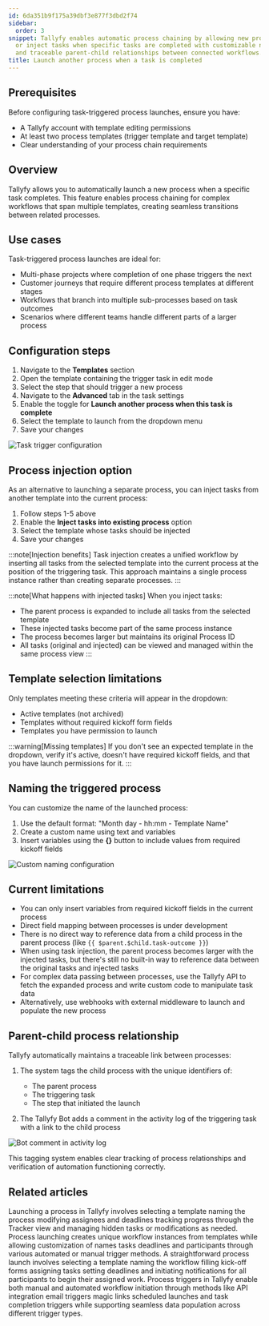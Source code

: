 ```yaml
---
id: 6da351b9f175a39dbf3e877f3dbd2f74
sidebar:
  order: 3
snippet: Tallyfy enables automatic process chaining by allowing new processes to launch
  or inject tasks when specific tasks are completed with customizable naming options
  and traceable parent-child relationships between connected workflows.
title: Launch another process when a task is completed
---
```


## Prerequisites

Before configuring task-triggered process launches, ensure you have:
- A Tallyfy account with template editing permissions
- At least two process templates (trigger template and target template)
- Clear understanding of your process chain requirements

## Overview

Tallyfy allows you to automatically launch a new process when a specific task completes. This feature enables process chaining for complex workflows that span multiple templates, creating seamless transitions between related processes.

## Use cases

Task-triggered process launches are ideal for:
- Multi-phase projects where completion of one phase triggers the next
- Customer journeys that require different process templates at different stages
- Workflows that branch into multiple sub-processes based on task outcomes
- Scenarios where different teams handle different parts of a larger process

## Configuration steps

1. Navigate to the **Templates** section
2. Open the template containing the trigger task in edit mode
3. Select the step that should trigger a new process
4. Navigate to the **Advanced** tab in the task settings
5. Enable the toggle for **Launch another process when this task is complete**
6. Select the template to launch from the dropdown menu
7. Save your changes

![Task trigger configuration](https://screenshots.tallyfy.com/tallyfy%2Fpro%2Fdesktop-light-launch-process-when-task-completed.png)

## Process injection option

As an alternative to launching a separate process, you can inject tasks from another template into the current process:

1. Follow steps 1-5 above
2. Enable the **Inject tasks into existing process** option
3. Select the template whose tasks should be injected
4. Save your changes

:::note[Injection benefits]
Task injection creates a unified workflow by inserting all tasks from the selected template into the current process at the position of the triggering task. This approach maintains a single process instance rather than creating separate processes.
:::

:::note[What happens with injected tasks]
When you inject tasks:
- The parent process is expanded to include all tasks from the selected template
- These injected tasks become part of the same process instance
- The process becomes larger but maintains its original Process ID
- All tasks (original and injected) can be viewed and managed within the same process view
:::

## Template selection limitations

Only templates meeting these criteria will appear in the dropdown:
* Active templates (not archived)
* Templates without required kickoff form fields
* Templates you have permission to launch

:::warning[Missing templates]
If you don't see an expected template in the dropdown, verify it's active, doesn't have required kickoff fields, and that you have launch permissions for it.
:::

## Naming the triggered process

You can customize the name of the launched process:

1. Use the default format: "Month day - hh:mm - Template Name"
2. Create a custom name using text and variables
3. Insert variables using the **{}** button to include values from required kickoff fields

![Custom naming configuration](https://screenshots.tallyfy.com/tallyfy%2Fpro%2Fdesktop-light-custom-naming-process.png)

## Current limitations

* You can only insert variables from required kickoff fields in the current process
* Direct field mapping between processes is under development
* There is no direct way to reference data from a child process in the parent process (like `{{ $parent.$child.task-outcome }}`)
* When using task injection, the parent process becomes larger with the injected tasks, but there's still no built-in way to reference data between the original tasks and injected tasks
* For complex data passing between processes, use the Tallyfy API to fetch the expanded process and write custom code to manipulate task data
* Alternatively, use webhooks with external middleware to launch and populate the new process

## Parent-child process relationship

Tallyfy automatically maintains a traceable link between processes:

1. The system tags the child process with the unique identifiers of:
   * The parent process
   * The triggering task
   * The step that initiated the launch

2. The Tallyfy Bot adds a comment in the activity log of the triggering task with a link to the child process

![Bot comment in activity log](https://screenshots.tallyfy.com/tallyfy/pro/desktop-light-show-bot-comment.png)

This tagging system enables clear tracking of process relationships and verification of automation functioning correctly.


## Related articles
<CardGrid>
<LinkTitleCard header="<b>Launching > Launch manually</b>" href="/products/pro/launching/how-can-i-launch-a-process-in-tallyfy/" > Launching a process in Tallyfy involves selecting a template naming the process modifying assignees and deadlines tracking progress through the Tracker view and managing hidden tasks or modifications as needed. </LinkTitleCard>
<LinkTitleCard header="<b>Pro > Launching</b>" href="/products/pro/launching/" > Process launching creates unique workflow instances from templates while allowing customization of names tasks deadlines and participants through various automated or manual trigger methods. </LinkTitleCard>
<LinkTitleCard header="<b>Tutorials > Launch a process</b>" href="/products/pro/tutorials/your-first-process/" > A straightforward process launch involves selecting a template naming the workflow filling kick-off forms assigning tasks setting deadlines and initiating notifications for all participants to begin their assigned work. </LinkTitleCard>
<LinkTitleCard header="<b>Launching > Triggers</b>" href="/products/pro/launching/triggers/" > Process triggers in Tallyfy enable both manual and automated workflow initiation through methods like API integration email triggers magic links scheduled launches and task completion triggers while supporting seamless data population across different trigger types. </LinkTitleCard>
</CardGrid>